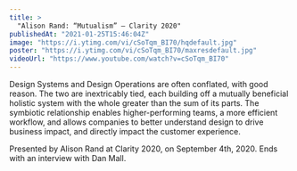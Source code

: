 ```yaml
---
title: >
  "Alison Rand: “Mutualism” — Clarity 2020"
publishedAt: "2021-01-25T15:46:04Z"
image: "https://i.ytimg.com/vi/cSoTqm_BI70/hqdefault.jpg"
poster: "https://i.ytimg.com/vi/cSoTqm_BI70/maxresdefault.jpg"
videoUrl: "https://www.youtube.com/watch?v=cSoTqm_BI70"
---
```


Design Systems and Design Operations are often conflated, with good reason. The two are inextricably tied, each building off a mutually beneficial holistic system with the whole greater than the sum of its parts. The symbiotic relationship enables higher-performing teams, a more efficient workflow, and allows companies to better understand design to drive business impact, and directly impact the customer experience.

Presented by Alison Rand at Clarity 2020, on September 4th, 2020. Ends with an interview with Dan Mall.

